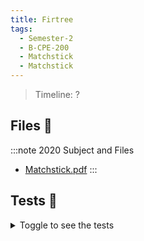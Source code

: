 ```yaml
---
title: Firtree
tags:
  - Semester-2
  - B-CPE-200
  - Matchstick
  - Matchstick
---
```

> Timeline: ?


## Files 📂

:::note 2020 Subject and Files
- [Matchstick.pdf](https://github.com/Studio-17/Epitech-Subjects/raw/main/Semester-2/B-CPE-200/Matchstick/Matchstick/Matchstick.pdf)
:::

## Tests 🤖
<details>
  <summary>Toggle to see the tests</summary>
  <div>
Yo
  </div>
</details>


